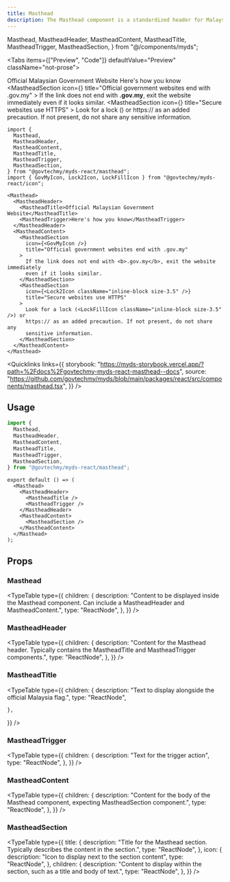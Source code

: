 ```yaml
---
title: Masthead
description: The Masthead component is a standardized header for Malaysian government websites.
---
```


  Masthead,
  MastheadHeader,
  MastheadContent,
  MastheadTitle,
  MastheadTrigger,
  MastheadSection,
} from "@/components/myds";

<Tabs items={["Preview", "Code"]} defaultValue="Preview" className="not-prose">
  <Tab value="Preview">
    <div className="h-[250px] w-full">
      <Masthead>
        <MastheadHeader>
          <MastheadTitle>Official Malaysian Government Website</MastheadTitle>
          <MastheadTrigger>Here's how you know</MastheadTrigger>
        </MastheadHeader>
        <MastheadContent>
          <MastheadSection
            icon={<GovMyIcon />}
            title="Official government websites end with .gov.my"
          >
            If the link does not end with <b>.gov.my</b>, exit the website immediately even if it looks similar.
          </MastheadSection>
          <MastheadSection
            icon={<Lock2Icon className="inline-block size-3.5" />}
            title="Secure websites use HTTPS"
          >
            Look for a lock (<LockFillIcon className="inline-block size-3.5" />) or https:// as an added precaution. If not present, do not share any sensitive information.
          </MastheadSection>
        </MastheadContent>
      </Masthead>
    </div>
  </Tab>
  <Tab value="Code">
```tsx
import {
  Masthead,
  MastheadHeader,
  MastheadContent,
  MastheadTitle,
  MastheadTrigger,
  MastheadSection,
} from "@govtechmy/myds-react/masthead";
import { GovMyIcon, Lock2Icon, LockFillIcon } from "@govtechmy/myds-react/icon";

<Masthead>
  <MastheadHeader>
    <MastheadTitle>Official Malaysian Government Website</MastheadTitle>
    <MastheadTrigger>Here's how you know</MastheadTrigger>
  </MastheadHeader>
  <MastheadContent>
    <MastheadSection
      icon={<GovMyIcon />}
      title="Official government websites end with .gov.my"
    >
      If the link does not end with <b>.gov.my</b>, exit the website immediately
      even if it looks similar.
    </MastheadSection>
    <MastheadSection
      icon={<Lock2Icon className="inline-block size-3.5" />}
      title="Secure websites use HTTPS"
    >
      Look for a lock (<LockFillIcon className="inline-block size-3.5" />) or
      https:// as an added precaution. If not present, do not share any
      sensitive information.
    </MastheadSection>
  </MastheadContent>
</Masthead>
```

  </Tab>
</Tabs>

<Quicklinks
  links={{
    storybook:
      "https://myds-storybook.vercel.app/?path=%2Fdocs%2Fgovtechmy-myds-react-masthead--docs",
    source:
      "https://github.com/govtechmy/myds/blob/main/packages/react/src/components/masthead.tsx",
  }}
/>

## Usage

```ts copy title="Import"
import {
  Masthead,
  MastheadHeader,
  MastheadContent,
  MastheadTitle,
  MastheadTrigger,
  MastheadSection,
} from "@govtechmy/myds-react/masthead";
```

```tsx copy title="Anatomy"
export default () => (
  <Masthead>
    <MastheadHeader>
      <MastheadTitle />
      <MastheadTrigger />
    </MastheadHeader>
    <MastheadContent>
      <MastheadSection />
    </MastheadContent>
  </Masthead>
);
```

## Props

### Masthead

<TypeTable
  type={{
    children: {
      description:
        "Content to be displayed inside the Masthead component. Can include a MastheadHeader and MastheadContent.",
      type: "ReactNode",
    },
  }}
/>

### MastheadHeader

<TypeTable
  type={{
    children: {
      description:
        "Content for the Masthead header. Typically contains the MastheadTitle and MastheadTrigger components.",
      type: "ReactNode",
    },
  }}
/>

### MastheadTitle

<TypeTable
  type={{
    children: {
      description: "Text to display alongside the official Malaysia flag.",
      type: "ReactNode",

    },

}}
/>

### MastheadTrigger

<TypeTable
  type={{
    children: {
      description: "Text for the trigger action",
      type: "ReactNode",
    },
  }}
/>

### MastheadContent

<TypeTable
  type={{
    children: {
      description:
        "Content for the body of the Masthead component, expecting MastheadSection component.",
      type: "ReactNode",
    },
  }}
/>

### MastheadSection

<TypeTable
  type={{
    title: {
      description:
        "Title for the Masthead section. Typically describes the content in the section.",
      type: "ReactNode",
    },
    icon: {
      description: "Icon to display next to the section content",
      type: "ReactNode",
    },
    children: {
      description:
        "Content to display within the section, such as a title and body of text.",
      type: "ReactNode",
    },
  }}
/>
